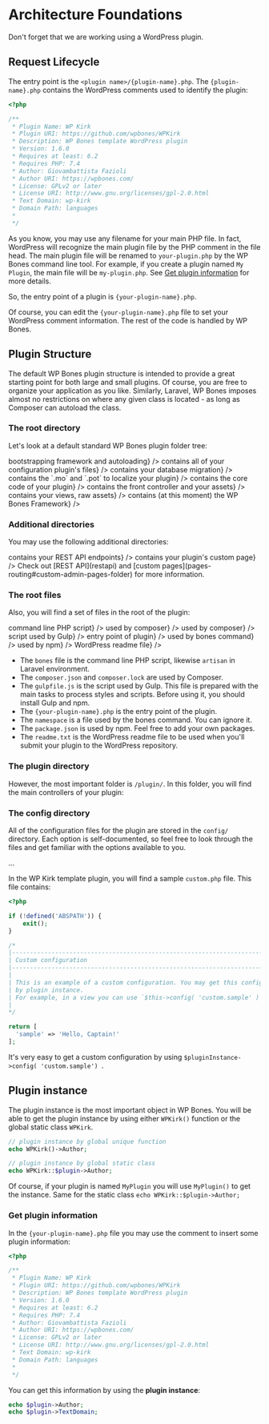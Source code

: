 
# Architecture Foundations

<Callout>
Don't forget that we are working using a WordPress plugin.
</Callout>

## Request Lifecycle

The entry point is the `<plugin name>/{plugin-name}.php`. The `{plugin-name}.php` contains the WordPress comments used to identify the plugin:

```php copy
<?php

/**
 * Plugin Name: WP Kirk
 * Plugin URI: https://github.com/wpbones/WPKirk
 * Description: WP Bones template WordPress plugin
 * Version: 1.6.0
 * Requires at least: 6.2
 * Requires PHP: 7.4
 * Author: Giovambattista Fazioli
 * Author URI: https://wpbones.com/
 * License: GPLv2 or later
 * License URI: http://www.gnu.org/licenses/gpl-2.0.html
 * Text Domain: wp-kirk
 * Domain Path: languages
 *
 */
```

As you know, you may use any filename for your main PHP file. In fact, WordPress will recognize the main plugin file by the PHP comment in the file head. 
The main plugin file will be renamed to `your-plugin.php` by the WP Bones command line tool. For example, if you create a plugin named `My Plugin`, the main file will be `my-plugin.php`.
See [Get plugin information](#get-plugin-information) for more details.

So, the entry point of a plugin is `{your-plugin-name}.php`.

Of course, you can edit the `{your-plugin-name}.php` file to set your WordPress comment information. The rest of the code is handled by WP Bones.

## Plugin Structure

The default WP Bones plugin structure is intended to provide a great starting point for both large and small plugins. Of course, you are free to organize your application as you like. Similarly, Laravel, WP Bones imposes almost no restrictions on where any given class is located - as long as Composer can autoload the class.

### The root directory

Let's look at a default standard WP Bones plugin folder tree:

<FileTree>
  <FileTree.Folder name="myPlugin" defaultOpen>
    <FileTree.Folder label={<FileTreeLabel name="bootstrap" color="yellow">bootstrapping framework and autoloading</FileTreeLabel>} />
    <FileTree.Folder label={<FileTreeLabel name="config">contains all of your configuration plugin's files</FileTreeLabel>} />
    <FileTree.Folder label={<FileTreeLabel name="database">contains your database migration</FileTreeLabel>} />
    <FileTree.Folder label={<FileTreeLabel name="languages">contains the `.mo` and `.pot` to localize your plugin</FileTreeLabel>} />
    <FileTree.Folder label={<FileTreeLabel name="plugin">contains the core code of your plugin</FileTreeLabel>} />
    <FileTree.Folder label={<FileTreeLabel name="public">contains the front controller and your assets</FileTreeLabel>} />
    <FileTree.Folder label={<FileTreeLabel name="resources">contains your views, raw assets</FileTreeLabel>} />
    <FileTree.Folder label={<FileTreeLabel name="vendor" color="red">contains (at this moment) the WP Bones Framework</FileTreeLabel>} />
  </FileTree.Folder>
</FileTree>

### Additional directories

You may use the following additional directories:

<FileTree>
  <FileTree.Folder name="myPlugin" defaultOpen>
    <FileTree.Folder label={<FileTreeLabel name="api">contains your REST API endpoints</FileTreeLabel>} />
    <FileTree.Folder label={<FileTreeLabel name="pages">contains your plugin's custom page</FileTreeLabel>} />
  </FileTree.Folder>
</FileTree>

<Callout type="info">
Check out [REST API](restapi) and [custom pages](pages-routing#custom-admin-pages-folder) for more information.
</Callout>

### The root files

Also, you will find a set of files in the root of the plugin:


<FileTree>
  <FileTree.Folder name="myPlugin" defaultOpen >
    <FileTree.File label={<FileTreeLabel type="file" name="bones" color="orange">command line PHP script</FileTreeLabel>} />
    <FileTree.File label={<FileTreeLabel type="file" name="composer.json" color="yellow">used by composer</FileTreeLabel>} />
    <FileTree.File label={<FileTreeLabel type="file" name="composer.lock" color="red">used by composer</FileTreeLabel>} />
    <FileTree.File label={<FileTreeLabel type="file" name="gulpfile.js">script used by Gulp</FileTreeLabel>} />
    <FileTree.File label={<FileTreeLabel type="file" name="{your-plugin-name}.php">entry point of plugin</FileTreeLabel>} />
    <FileTree.File label={<FileTreeLabel type="file" name="namespace" color="red">used by bones command</FileTreeLabel>} />
    <FileTree.File label={<FileTreeLabel type="file" name="package.json">used by npm</FileTreeLabel>} />
    <FileTree.File label={<FileTreeLabel type="file" name="readme.txt">WordPress readme file</FileTreeLabel>} />
  </FileTree.Folder>
</FileTree>

- The `bones` file is the command line PHP script, likewise `artisan` in Laravel environment.
-  The `composer.json` and `composer.lock` are used by Composer.
-  The `gulpfile.js` is the script used by Gulp. This file is prepared with the main tasks to process styles and scripts. Before using it, you should install Gulp and npm.
-  The `{your-plugin-name}.php` is the entry point of the plugin.
-  The `namespace` is a file used by the bones command. You can ignore it.
-  The `package.json` is used by npm. Feel free to add your own packages.
-  The `readme.txt` is the WordPress readme file to be used when you'll submit your plugin to the WordPress repository.

### The plugin directory

However, the most important folder is `/plugin/`. In this folder, you will find the main controllers of your plugin:

<FileTree>
  <FileTree.Folder name="myPlugin" defaultOpen>
    <FileTree.Folder name="plugin" defaultOpen>
      <FileTree.Folder name="Ajax" />
      <FileTree.Folder name="CustomPostTypes" />
      <FileTree.Folder name="CustomTaxonomyTypes" />
      <FileTree.Folder name="Http" />
      <FileTree.Folder name="Shortcodes" />
      <FileTree.File name="activation.php" />
      <FileTree.File name="deactivation.php" />
    </FileTree.Folder>
  </FileTree.Folder>
</FileTree>


### The config directory

All of the configuration files for the plugin are stored in the `config/` directory. Each option is self-documented, so feel free to look through the files and get familiar with the options available to you.

<FileTree>
  <FileTree.Folder name="myPlugin" defaultOpen>
    <FileTree.Folder name="config" defaultOpen>
      <FileTree.File name="menus.php" />
      <FileTree.File name="plugin.php" />
      <div>...</div>
    </FileTree.Folder>
  </FileTree.Folder>
</FileTree>

In the WP Kirk template plugin, you will find a sample `custom.php` file. This file contains:

```php copy
<?php

if (!defined('ABSPATH')) {
    exit();
}

/*
|--------------------------------------------------------------------------
| Custom configuration
|--------------------------------------------------------------------------
|
| This is an example of a custom configuration. You may get this configuration
| by plugin instance.
| For example, in a view you can use `$this->config( 'custom.sample' )`.
|
*/

return [
  'sample' => 'Hello, Captain!'
];
```

It's very easy to get a custom configuration by using `$pluginInstance->config( 'custom.sample') `.

## Plugin instance

The plugin instance is the most important object in WP Bones.
You will be able to get the plugin instance by using either `WPKirk()` function or the global static class `WPKirk`.

```php copy
// plugin instance by global unique function
echo WPKirk()->Author;

// plugin instance by global static class
echo WPKirk::$plugin->Author;

```

Of course, if your plugin is named `MyPlugin` you will use `MyPlugin()` to get the instance. Same for the static class `echo WPKirk::$plugin->Author;`

### Get plugin information

In the `{your-plugin-name}.php` file you may use the comment to insert some plugin information:

```php copy filename="{your-plugin-name}.php"
<?php

/**
 * Plugin Name: WP Kirk
 * Plugin URI: https://github.com/wpbones/WPKirk
 * Description: WP Bones template WordPress plugin
 * Version: 1.6.0
 * Requires at least: 6.2
 * Requires PHP: 7.4
 * Author: Giovambattista Fazioli
 * Author URI: https://wpbones.com/
 * License: GPLv2 or later
 * License URI: http://www.gnu.org/licenses/gpl-2.0.html
 * Text Domain: wp-kirk
 * Domain Path: languages
 *
 */
```

You can get this information by using the **plugin instance**:

```php copy
echo $plugin->Author;
echo $plugin->TextDomain;
```
